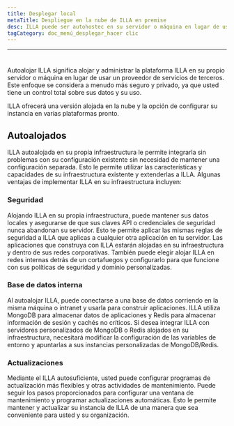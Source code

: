 ```yaml
---
title: Desplegar local
metaTitle: Despliegue en la nube de ILLA en premise
desc: ILLA puede ser autohostec en su servidor o máquina en lugar de usar un proveedor de servicios de terceros
tagCategory: doc_menú_desplegar_hacer clic
---
```


* * *

# <Heading hidden>Desplegar en local</Heading>

Autoalojar ILLA significa alojar y administrar la plataforma ILLA en su propio servidor o máquina en lugar de usar un proveedor de servicios de terceros. Este enfoque se considera a menudo más seguro y privado, ya que usted tiene un control total sobre sus datos y su uso.

ILLA ofrecerá una versión alojada en la nube y la opción de configurar su instancia en varias plataformas pronto.

## Autoalojados

ILLA autoalojada en su propia infraestructura le permite integrarla sin problemas con su configuración existente sin necesidad de mantener una configuración separada. Esto le permite utilizar las características y capacidades de su infraestructura existente y extenderlas a ILLA. Algunas ventajas de implementar ILLA en su infraestructura incluyen:

### Seguridad

Alojando ILLA en su propia infraestructura, puede mantener sus datos locales y asegurarse de que sus claves API o credenciales de seguridad nunca abandonan su servidor. Esto te permite aplicar las mismas reglas de seguridad a ILLA que aplicas a cualquier otra aplicación en tu servidor. Las aplicaciones que construya con ILLA estarán alojadas en su infraestructura y dentro de sus redes corporativas. También puede elegir alojar ILLA en redes internas detrás de un cortafuegos y configurarlo para que funcione con sus políticas de seguridad y dominio personalizadas.

### Base de datos interna

Al autoalojar ILLA, puede conectarse a una base de datos corriendo en la misma máquina o intranet y usarla para construir aplicaciones. ILLA utiliza MongoDB para almacenar datos de aplicaciones y Redis para almacenar información de sesión y cachés no críticos. Si desea integrar ILLA con servidores personalizados de MongoDB o Redis alojados en su infraestructura, necesitará modificar la configuración de las variables de entorno y apuntarlas a sus instancias personalizadas de MongoDB/Redis.

### Actualizaciones

Mediante el ILLA autosuficiente, usted puede configurar programas de actualización más flexibles y otras actividades de mantenimiento. Puede seguir los pasos proporcionados para configurar una ventana de mantenimiento y programar actualizaciones automáticas. Esto le permite mantener y actualizar su instancia de ILLA de una manera que sea conveniente para usted y su organización.
